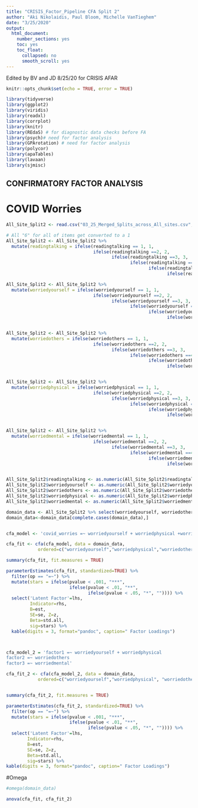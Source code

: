 ```yaml
---
title: "CRISIS_Factor_Pipeline CFA Split 2"
author: "Aki Nikolaidis, Paul Bloom, Michelle VanTieghem"
date: "3/25/2020"
output:
  html_document:
    number_sections: yes
    toc: yes
    toc_float:
      collapsed: no
      smooth_scroll: yes
---
```

Edited by BV and JD 8/25/20 for CRISIS AFAR

```r
knitr::opts_chunk$set(echo = TRUE, error = TRUE)
```

```r
library(tidyverse)
library(ggplot2)
library(viridis)
library(readxl)
library(corrplot)
library(knitr)
library(REdaS) # for diagnostic data checks before FA
library(psych)# need for factor analysis
library(GPArotation) # need for factor analysis
library(polycor)
library(apaTables)
library(lavaan)
library(sjmisc)

```


## CONFIRMATORY FACTOR ANALYSIS

# COVID Worries
```r
All_Site_Split2 <- read.csv("03_25_Merged_Splits_across_All_sites.csv", header = TRUE, sep = ",")

# All "6" for all of items get converted to a 1
All_Site_Split2 <- All_Site_Split2 %>%
  mutate(readingtalking = ifelse(readingtalking == 1, 1,
                                 ifelse(readingtalking ==2, 2,
                                        ifelse(readingtalking ==3, 3,
                                               ifelse(readingtalking ==4, 4,
                                                      ifelse(readingtalking ==5, 5,
                                                             ifelse(readingtalking==6, 1, "check")))))))

All_Site_Split2 <- All_Site_Split2 %>%
  mutate(worriedyourself = ifelse(worriedyourself == 1, 1,
                                 ifelse(worriedyourself ==2, 2,
                                        ifelse(worriedyourself ==3, 3,
                                               ifelse(worriedyourself ==4, 4,
                                                      ifelse(worriedyourself ==5, 5,
                                                             ifelse(worriedyourself==6, 1, "check")))))))


All_Site_Split2 <- All_Site_Split2 %>%
  mutate(worriedothers = ifelse(worriedothers == 1, 1,
                                 ifelse(worriedothers ==2, 2,
                                        ifelse(worriedothers ==3, 3,
                                               ifelse(worriedothers ==4, 4,
                                                      ifelse(worriedothers ==5, 5,
                                                             ifelse(worriedothers==6, 1, "check")))))))


All_Site_Split2 <- All_Site_Split2 %>%
  mutate(worriedphysical = ifelse(worriedphysical == 1, 1,
                                 ifelse(worriedphysical ==2, 2,
                                        ifelse(worriedphysical ==3, 3,
                                               ifelse(worriedphysical ==4, 4,
                                                      ifelse(worriedphysical ==5, 5,
                                                             ifelse(worriedphysical==6, 1, "check")))))))


All_Site_Split2 <- All_Site_Split2 %>%
  mutate(worriedmental = ifelse(worriedmental == 1, 1,
                                 ifelse(worriedmental ==2, 2,
                                        ifelse(worriedmental ==3, 3,
                                               ifelse(worriedmental ==4, 4,
                                                      ifelse(worriedmental ==5, 5,
                                                             ifelse(worriedmental==6, 1, "check")))))))


All_Site_Split2$readingtalking <- as.numeric(All_Site_Split2$readingtalking)
All_Site_Split2$worriedyourself <- as.numeric(All_Site_Split2$worriedyourself)
All_Site_Split2$worriedothers <- as.numeric(All_Site_Split2$worriedothers)
All_Site_Split2$worriedphysical <- as.numeric(All_Site_Split2$worriedphysical)
All_Site_Split2$worriedmental <- as.numeric(All_Site_Split2$worriedmental)

domain_data <- All_Site_Split2 %>% select(worriedyourself, worriedothers, worriedphysical, worriedmental, readingtalking)
domain_data<-domain_data[complete.cases(domain_data),]


cfa_model <- 'covid_worries =~ worriedyourself + worriedphysical +worriedothers +  worriedmental' 

cfa_fit <- cfa(cfa_model, data = domain_data,
            ordered=c("worriedyourself","worriedphysical","worriedothers", "worriedmental"))

summary(cfa_fit, fit.measures = TRUE)

parameterEstimates(cfa_fit, standardized=TRUE) %>% 
  filter(op == "=~") %>% 
  mutate(stars = ifelse(pvalue < .001, "***", 
                        ifelse(pvalue < .01, "**", 
                               ifelse(pvalue < .05, "*", "")))) %>%
  select('Latent Factor'=lhs, 
         Indicator=rhs, 
         B=est, 
         SE=se, Z=z, 
         Beta=std.all, 
         sig=stars) %>% 
  kable(digits = 3, format="pandoc", caption=" Factor Loadings")




```


```r

cfa_model_2 = 'factor1 =~ worriedyourself + worriedphysical
factor2 =~ worriedothers 
factor3 =~ worriedmental' 

cfa_fit_2 <- cfa(cfa_model_2, data = domain_data,
            ordered=c("worriedyourself","worriedphysical", "worriedothers","worriedmental"))


summary(cfa_fit_2, fit.measures = TRUE)

parameterEstimates(cfa_fit_2, standardized=TRUE) %>% 
  filter(op == "=~") %>% 
  mutate(stars = ifelse(pvalue < .001, "***", 
                        ifelse(pvalue < .01, "**", 
                               ifelse(pvalue < .05, "*", "")))) %>%
  select('Latent Factor'=lhs, 
        Indicator=rhs, 
        B=est, 
        SE=se, Z=z, 
        Beta=std.all, 
        sig=stars) %>% 
kable(digits = 3, format="pandoc", caption=" Factor Loadings")


```

#Omega
```r

#omega(domain_data)
```

```r

anova(cfa_fit, cfa_fit_2)

```


